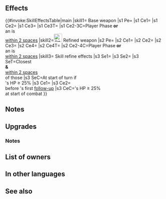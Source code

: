 {{Weapon Infobox
|tagid=SID_グラフカリバー
|weaponName=Grafcalibur
|userVersion1=Closed
|userVersion2=Open
|userVersion3=Gleam Closed
|userVersion4=Gleam Open
|weaponType=Green Tome
|might=14
|range=2
|effectiveness=Flying
|cooldown=-1
|effect=Accelerates Special trigger (cooldown count-1). Effective against flying foes. If unit initiates combat or if unit is within 2 spaces of an ally, grants Atk/Spd/Def/Res+5 and neutralizes foe's bonuses (from skills like Fortify, Rally, etc.) during combat.
|cost=400
|exclusive=1
|statModifiers=0,14,0,0,0
|required=Rexcalibur
|intID=2386
|sort=491
|value=20
|timingID=1
|abilityID=142
|limit1ID=58
|randomTimestamp=2021-02-08T07:00:00Z
|randomMinLv=31
|refinePaths=default
|refineSP=400
|refineMedals=500
|refineDews=200
|upgradedEffect=Accelerates Special trigger (cooldown count-1). Effective against flying foes.<br><br>If unit initiates combat or if unit is within 2 spaces of an ally, grants Atk/Spd/Def/Res+5, neutralizes foe's bonuses (from skills like Fortify, Rally, etc.), and deals damage = 20% of unit's Spd during combat (excluding area-of effect Specials).
|refineStatsSkill1=0,0,0,0,0
|effectSkill1=At start of turn, if unit's HP ≥ 25%, inflicts Spd/Res-7 and【Sabotage】on closest foes and foes within 2 spaces of those foes through their next actions.<br><br>At start of combat, if unit's HP ≥ 25%, grants bonus to unit's Atk/Spd/Def/Res = 10% of unit's Spd at start of combat + 5 and grants Special cooldown count-2 to unit before unit's first follow-up attack during combat.<br><br>【Sabotage】<br>Inflicts penalty on unit's Atk/Spd/Def/Res during combat = highest penalty on each stat between unit and allies within 2 spaces of unit through its next action. Calculates each stat penalty independently.
|properties=random_owner
}}
==Effects==
{{#invoke:SkillEffectsTable|main
|skill1={{SCi|weapon}} Base weapon
|s1 Pe={{Eft|Accelerates Special}}
|s1 Ce1={{Eft|Effectiveness|{{Mt|Flying}}}}
|s1 Ce2={{Eft|Temporary buffs|Atk/Spd/Def/Res|5}}
|s1 Ce3={{Eft|Neutralize Bonuses}}
|s1 Ce3T={{Tgt|Foe}}
|s1 Ce2-3C=Player Phase '''or'''<br>an {{Tgt|Ally}} is<br>[[within 2 spaces]]
|skill2=[[File:Attack Plus W.png|x26px|class=inline-icon]] Refined weapon
|s2 Pe={{Eft|Accelerates Special}}
|s2 Ce1={{Eft|Effectiveness|{{Mt|Flying}}}}
|s2 Ce2={{Eft|Temporary buffs|Atk/Spd/Def/Res|5}}
|s2 Ce3={{Eft|Damage Boost|20% of {{Tgt|Unit}}'s Spd}}
|s2 Ce4={{Eft|Neutralize Bonuses}}
|s2 Ce4T={{Tgt|Foe}}
|s2 Ce2-4C=Player Phase '''or'''<br>an {{Tgt|Ally}} is<br>[[within 2 spaces]]
|skill3={{Si|Grafcalibur|refine=Skill1}} Skill refine effects
|s3 Se1={{Eft|Penalties|Spd/Res|7}}
|s3 Se2={{SEt|Sabotage}}
|s3 SeT=Closest {{Tgt|Foes}}<br>'''&''' {{Tgt|Foes}}<br>[[within 2 spaces]]<br>of those {{Tgt|Foes}}
|s3 SeC=At start of turn if<br>{{Tgt|Unit}}'s HP ≥ 25%
|s3 Ce1={{Eft|Temporary buffs|Atk/Spd/Def/Res|10% of {{Tgt|Unit}}'s Spd<br>at start of combat, +5}}
|s3 Ce2={{Eft|Reduce Cooldown|2}}<br>before {{Tgt|Unit}}'s first [[follow-up]]
|s3 CeC={{Tgt|Unit}}'s HP ≥ 25%<br>at start of combat
}}
==Notes==
{{Effective damage bonus|flying}}
{{IfUnitInitiates}}
{{Temporary buffs}}
{{Bonus neutralization}}
==Upgrades==
{{Weapon Upgrade List}}
===Notes===
{{DamageBoost|name=Refined Grafcalibur}}
{{Penalties|name={{St|Grafcalibur|refine=Skill1}}}}
{{Sabotage|name={{St|Grafcalibur|refine=Skill1}}}}
{{At start of combat|name={{St|Grafcalibur|refine=Skill1}}}}
{{CombatCooldownCount|-2|name={{St|Grafcalibur|refine=Skill1}}}}
==List of owners==
{{Skill Hero List}}
==In other languages==
{{OtherLanguages
|japanese=グラフカリバー
|german=Graphcalibur
|spanishEU=Grafcalibur
|spanishLA=Grafcalibur
|french=Grafcalibur
|italian=Grafcalibur
|chineseTW=格拉夫卡利伯
|portuguese=Grafcalibur
}}
==See also==
{{See also skills|cond=Description LIKE '%effective against flying foes%' AND (CanUseWeapon__full='Red Tome' OR CanUseWeapon__full='Blue Tome' OR CanUseWeapon__full='Green Tome' OR CanUseWeapon__full='Colorless Tome') OR Description LIKE '%Special cooldown count-%before unit_s first follow-up attack%'}}
{{Weapons Navbox}}